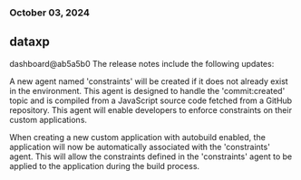### October 03, 2024
## dataxp

dashboard@ab5a5b0
The release notes include the following updates:

A new agent named 'constraints' will be created if it does not already exist in the environment. This agent is designed to handle the 'commit:created' topic and is compiled from a JavaScript source code fetched from a GitHub repository. This agent will enable developers to enforce constraints on their custom applications.

When creating a new custom application with autobuild enabled, the application will now be automatically associated with the 'constraints' agent. This will allow the constraints defined in the 'constraints' agent to be applied to the application during the build process.